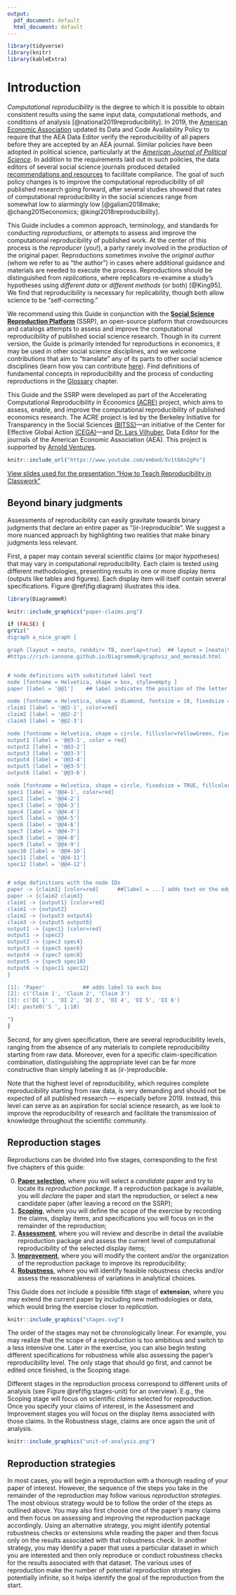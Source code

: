 ```yaml
---
output:
  pdf_document: default
  html_document: default
---
```

```r
library(tidyverse)
library(knitr)
library(kableExtra)
```

# Introduction {-#intro}

*Computational reproducibility* is the degree to which it is possible to obtain consistent results using the same input data, computational methods, and conditions of analysis [@national2019reproducibility]. In 2019, the [American Economic Association](https://www.aeaweb.org/journals/policies/data-code/) updated its Data and Code Availability Policy to require that the AEA Data Editor verify the reproducibility of all papers before they are accepted by an AEA journal. Similar policies have been adopted in political science, particularly at the [*American Journal of Political Science*](https://ajps.org/ajps-verification-policy/). In addition to the requirements laid out in such policies, the data editors of several social science journals produced detailed [recommendations and resources](https://social-science-data-editors.github.io/guidance/) to facilitate compliance. The goal of such policy changes is to improve the computational reproducibility of *all* published research going forward, after several studies showed that rates of computational reproducibility in the social sciences range from somewhat low to  alarmingly low [@galiani2018make; @chang2015economics; @kingi2018reproducibility]. 

This Guide includes a common approach, terminology, and standards for conducting *reproductions*, or attempts to assess and improve the computational reproducibility of published work. At the center of this process is the *reproducer* (you!), a party rarely involved in the production of the original paper. Reproductions sometimes involve the *original author* (whom we refer to as "the author") in cases where additional guidance and materials are needed to execute the process. Reproductions should be distinguished from *replications*, where replicators re-examine a study's hypotheses using *different data* or *different methods* (or both) [@King95]. We find that reproducibility is necessary for replicability, though both allow science to be "self-correcting."

We recommend using this Guide in conjunction with the [**Social Science Reproduction Platform**](https://www.socialsciencereproduction.org/) (SSRP), an open-source platform that crowdsources and catalogs attempts to assess and improve the computational reproducibility of published social science research. Though in its current version, the Guide is primarily intended for reproductions in economics, it may be used in other social science disciplines, and we welcome contributions that aim to "translate" any of its parts to other social science disciplines (learn how you can contribute [here](https://bitss.github.io/ACRE/contributions.html)). Find definitions of fundamental concepts in reproducibility and the process of conducting reproductions in the [Glossary](https://bitss.github.io/ACRE/definitions.html) chapter.

This Guide and the SSRP were developed as part of the Accelerating Computational Reproducibility in Economics [(ACRE)](https://www.bitss.org/ecosystem/acre/) project, which aims to assess, enable, and improve the computational reproducibility of published economics research. The ACRE project is led by the Berkeley Initiative for Transparency in the Social Sciences [(BITSS)](https://bitss.org)—an initiative of the Center for Effective Global Action [(CEGA)](https://cega.berkeley.edu/)—and [Dr. Lars Vilhuber](https://www.vilhuber.com/lars/), Data Editor for the journals of the American Economic Association (AEA). This project is supported by [Arnold Ventures](https://www.arnoldventures.org/).

```r
knitr::include_url("https://www.youtube.com/embed/Xv1t8An2gPo")
```

[View slides used for the presentation "How to Teach Reproducibility in Classwork"](https://bitss.github.io/WEAI2020_slides/)

<!-- 
add clarebout principle and discuss effect on a more inclusive scientific community
-->

## Beyond binary judgments {-}

Assessments of reproducibility can easily gravitate towards binary judgments that declare an entire paper as "(ir-)reproducible". We suggest a more nuanced approach by highlighting two realities that make binary judgments less relevant. 

First, a paper may contain several scientific claims (or major hypotheses) that may vary in computational reproducibility. Each claim is tested using different methodologies, presenting results in one or more display items (outputs like tables and figures). Each display item will itself contain several specifications. Figure \@ref(fig:diagram) illustrates this idea. 

```r
library(DiagrammeR)

knitr::include_graphics("paper-claims.png") 

if (FALSE) {
grViz("
digraph a_nice_graph {

graph [layout = neato, rankdir= TB, overlap=true]  ## layout = [neato|twopi, etc]
#https://rich-iannone.github.io/DiagrammeR/graphviz_and_mermaid.html


# node definitions with substituted label text
node [fontname = Helvetica, shape = box, style=empty ]
paper [label = '@@1']    ## label indicates the position of the letter

node [fontname = Helvetica, shape = diamond, fontsize = 10, fixedsize = TRUE, fillcolor=Gray]
claim1 [label = '@@2-1', color=red]
claim2 [label = '@@2-2']
claim3 [label = '@@2-3']

node [fontname = Helvetica, shape = circle, fillcolor=YellowGreen, fixedsize = TRUE]
output1 [label = '@@3-1', color = red]
output2 [label = '@@3-2']
output3 [label = '@@3-3']
output4 [label = '@@3-4']
output5 [label = '@@3-5']
output6 [label = '@@3-6']

node [fontname = Helvetica, shape = circle, fixedsize = TRUE, fillcolor=Peru]
spec1 [label = '@@4-1', color=red]
spec2 [label = '@@4-2']
spec3 [label = '@@4-3']
spec4 [label = '@@4-4']
spec5 [label = '@@4-5']
spec6 [label = '@@4-6']
spec7 [label = '@@4-7']
spec8 [label = '@@4-8']
spec9 [label = '@@4-9']
spec10 [label = '@@4-10']
spec11 [label = '@@4-11']
spec12 [label = '@@4-12']


# edge definitions with the node IDs
paper -> {claim1} [color=red]      ##[label = ...] adds text on the edge
paper -> {claim2 claim3} 
claim1 -> {output1} [color=red]
claim1 -> {output2} 
claim2 -> {output3 output4}
claim3 -> {output5 output6}
output1 -> {spec1} [color=red]
output1 -> {spec2} 
output2 -> {spec3 spec4}
output3 -> {spec5 spec6}
output4 -> {spec7 spec8}
output5 -> {spec9 spec10}
output6 -> {spec11 spec12}
}

[1]: 'Paper'            ## adds label to each box
[2]: c('Claim 1', 'Claim 2', 'Claim 3')
[3]: c('DI 1' , 'DI 2', 'DI 3', 'DI 4', 'DI 5', 'DI 6')
[4]: paste0('S ', 1:10)

")
}
```

Second, for any given specification, there are several reproducibility levels, ranging from the absence of any materials to complete reproducibility starting from raw data. Moreover, even for a specific claim-specification combination, distinguishing the appropriate level can be far more constructive than simply labeling it as (ir-)reproducible.

Note that the highest level of reproducibility, which requires complete reproducibility starting from raw data, is very demanding and should not be expected of all published research — especially before 2019. Instead, this level can serve as an aspiration for social science research, as we look to improve the reproducibility of research and facilitate the transmission of knowledge throughout the scientific community.

## Reproduction stages {-}

Reproductions can be divided into five stages, corresponding to the first five chapters of this guide:   

0.    [**Paper selection**](#select), where you will select a *candidate* paper and try to locate its *reproduction package*. If a reproduction package is available, you will *declare* the paper and start the reproduction, or select a new candidate paper (after leaving a record on the SSRP);  
1.    [**Scoping**](#scoping), where you will define the scope of the exercise by recording the claims, display items, and specifications you will focus on in the remainder of the reproduction;  
2.    [**Assessment**](#assessment), where you will review and describe in detail the available reproduction package and assess the current level of computational reproducibility of the selected display items; 
3.    [**Improvement**](#improvements), where you will modify the content and/or the organization of the reproduction package to improve its reproducibility;  
4.    [**Robustness**](#robust), where you will identify feasible robustness checks and/or assess the reasonableness of variations in analytical choices.  

This Guide does not include a possible fifth stage of **extension**, where you may extend the current paper by including new methodologies or data, which would bring the exercise closer to *replication*.



```r
knitr::include_graphics("stages.svg") 
``` 

The order of the stages may not be chronologically linear. For example, you may realize that the scope of a reproduction is too ambitious and switch to a less intensive one. Later in the exercise, you can also begin testing different specifications for robustness while also assessing the paper's reproducibility level. The only stage that should go first, and cannot be edited once finished, is the Scoping stage.

Different stages in the reproduction process correspond to different units of analysis (see Figure \@ref(fig:stages-unit) for an overview). E.g., the Scoping stage will focus on scientific *claims* selected for reproduction. Once you specify your claims of interest, in the Assessment and Improvement stages you will focus on the display items associated with those claims. In the Robustness stage, claims are once again the unit of analysis.

```r
knitr::include_graphics("unit-of-analysis.png") 
```



## Reproduction strategies {-}

In most cases, you will begin a reproduction with a thorough reading of your paper of interest. However, the sequence of the steps you take in the remainder of the reproduction may follow various  *reproduction strategies*. The most obvious strategy would be to follow the order of the steps as outlined above. You may also first choose one of the paper's many claims and then focus on assessing and improving the reproduction package accordingly. Using an alternative strategy, you might identify potential robustness checks or extensions while reading the paper and then focus only on the results associated with that robustness check. In another strategy, you may identify a paper that uses a particular dataset in which you are interested and then only reproduce or conduct robustness checks for the results associated with that dataset. The various uses of reproduction make the number of potential reproduction strategies potentially infinite, so it helps identify the goal of the reproduction from the start.
